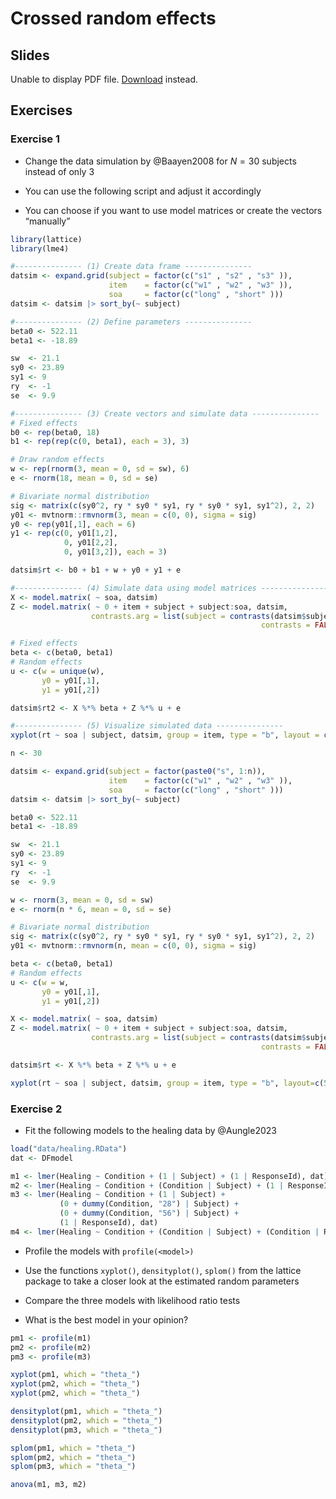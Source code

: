 # Crossed random effects

## Slides


```{=html}
<object data="slides/07_crossed_random/07_crossed_random.pdf" type="application/pdf" width="100%" height="500px">
  <p>
    Unable to display PDF file. <a href="slides/07_crossed_random/07_crossed_random.pdf">Download</a> instead.
  </p>
</object>
```

## Exercises

### Exercise 1 {-}

* Change the data simulation by @Baayen2008 for $N = 30$ subjects
  instead of only 3

* You can use the following script and adjust it accordingly

* You can choose if you want to use model matrices or create the vectors
  "manually"


```r
library(lattice)
library(lme4)

#--------------- (1) Create data frame ---------------
datsim <- expand.grid(subject = factor(c("s1" , "s2" , "s3" )),
                      item    = factor(c("w1" , "w2" , "w3" )),
                      soa     = factor(c("long" , "short" )))
datsim <- datsim |> sort_by(~ subject)

#--------------- (2) Define parameters ---------------
beta0 <- 522.11
beta1 <- -18.89

sw  <- 21.1
sy0 <- 23.89
sy1 <- 9
ry  <- -1
se  <- 9.9

#--------------- (3) Create vectors and simulate data ---------------
# Fixed effects
b0 <- rep(beta0, 18)
b1 <- rep(rep(c(0, beta1), each = 3), 3)

# Draw random effects
w <- rep(rnorm(3, mean = 0, sd = sw), 6)
e <- rnorm(18, mean = 0, sd = se)

# Bivariate normal distribution
sig <- matrix(c(sy0^2, ry * sy0 * sy1, ry * sy0 * sy1, sy1^2), 2, 2)
y01 <- mvtnorm::rmvnorm(3, mean = c(0, 0), sigma = sig)
y0 <- rep(y01[,1], each = 6)
y1 <- rep(c(0, y01[1,2],
            0, y01[2,2],
            0, y01[3,2]), each = 3)

datsim$rt <- b0 + b1 + w + y0 + y1 + e

#--------------- (4) Simulate data using model matrices ---------------
X <- model.matrix( ~ soa, datsim)
Z <- model.matrix( ~ 0 + item + subject + subject:soa, datsim,
                  contrasts.arg = list(subject = contrasts(datsim$subject,
                                                        contrasts = FALSE)))

# Fixed effects
beta <- c(beta0, beta1)
# Random effects
u <- c(w = unique(w),
       y0 = y01[,1],
       y1 = y01[,2])

datsim$rt2 <- X %*% beta + Z %*% u + e

#--------------- (5) Visualize simulated data ---------------
xyplot(rt ~ soa | subject, datsim, group = item, type = "b", layout = c(3, 1))
```


```r
n <- 30

datsim <- expand.grid(subject = factor(paste0("s", 1:n)),
                      item    = factor(c("w1" , "w2" , "w3" )),
                      soa     = factor(c("long" , "short" )))
datsim <- datsim |> sort_by(~ subject)

beta0 <- 522.11
beta1 <- -18.89

sw  <- 21.1
sy0 <- 23.89
sy1 <- 9
ry  <- -1
se  <- 9.9

w <- rnorm(3, mean = 0, sd = sw)
e <- rnorm(n * 6, mean = 0, sd = se)

# Bivariate normal distribution
sig <- matrix(c(sy0^2, ry * sy0 * sy1, ry * sy0 * sy1, sy1^2), 2, 2)
y01 <- mvtnorm::rmvnorm(n, mean = c(0, 0), sigma = sig)

beta <- c(beta0, beta1)
# Random effects
u <- c(w = w,
       y0 = y01[,1],
       y1 = y01[,2])

X <- model.matrix( ~ soa, datsim)
Z <- model.matrix( ~ 0 + item + subject + subject:soa, datsim,
                  contrasts.arg = list(subject = contrasts(datsim$subject,
                                                        contrasts = FALSE)))

datsim$rt <- X %*% beta + Z %*% u + e

xyplot(rt ~ soa | subject, datsim, group = item, type = "b", layout=c(5, 6))
```

### Exercise 2 {-}

* Fit the following models to the healing data by @Aungle2023

```r
load("data/healing.RData")
dat <- DFmodel

m1 <- lmer(Healing ~ Condition + (1 | Subject) + (1 | ResponseId), dat)
m2 <- lmer(Healing ~ Condition + (Condition | Subject) + (1 | ResponseId), dat)
m3 <- lmer(Healing ~ Condition + (1 | Subject) +
           (0 + dummy(Condition, "28") | Subject) +
           (0 + dummy(Condition, "56") | Subject) +
           (1 | ResponseId), dat)
m4 <- lmer(Healing ~ Condition + (Condition | Subject) + (Condition | ResponseId), dat)
```

* Profile the models with `profile(<model>)`

* Use the functions `xyplot()`, `densityplot()`, `splom()` from the lattice
  package to take a closer look at the estimated random parameters

* Compare the three models with likelihood ratio tests

* What is the best model in your opinion?


```r
pm1 <- profile(m1)
pm2 <- profile(m2)
pm3 <- profile(m3)

xyplot(pm1, which = "theta_")
xyplot(pm2, which = "theta_")
xyplot(pm2, which = "theta_")

densityplot(pm1, which = "theta_")
densityplot(pm2, which = "theta_")
densityplot(pm3, which = "theta_")

splom(pm1, which = "theta_")
splom(pm2, which = "theta_")
splom(pm3, which = "theta_")

anova(m1, m3, m2)
```
